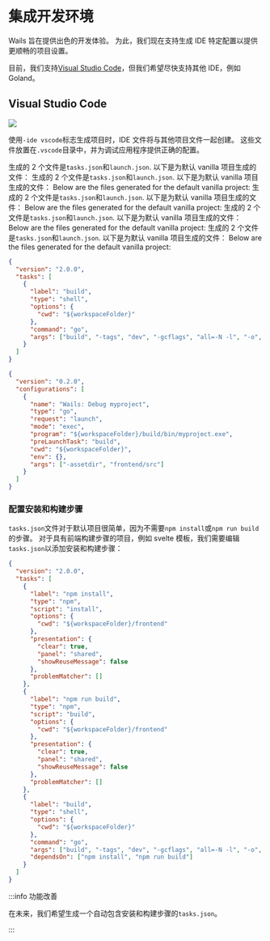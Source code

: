 # 集成开发环境

Wails 旨在提供出色的开发体验。 为此，我们现在支持生成 IDE 特定配置以提供更顺畅的项目设置。

目前，我们支持[Visual Studio Code](https://code.visualstudio.com/)，但我们希望尽快支持其他 IDE，例如 Goland。

## Visual Studio Code

<p className="text--center">
  <img
    src={require("@site/static/img/vscode.png").default}
    style={{ width: "75%" }}
  />
</p>

使用`-ide vscode`标志生成项目时，IDE 文件将与其他项目文件一起创建。 这些文件放置在`.vscode`目录中，并为调试应用程序提供正确的配置。

生成的 2 个文件是`tasks.json`和`launch.json`. 以下是为默认 vanilla 项目生成的文件： 生成的 2 个文件是`tasks.json`和`launch.json`. 以下是为默认 vanilla 项目生成的文件： Below are the files generated for the default vanilla project: 生成的 2 个文件是`tasks.json`和`launch.json`. 以下是为默认 vanilla 项目生成的文件： Below are the files generated for the default vanilla project: 生成的 2 个文件是`tasks.json`和`launch.json`. 以下是为默认 vanilla 项目生成的文件： Below are the files generated for the default vanilla project: 生成的 2 个文件是`tasks.json`和`launch.json`. 以下是为默认 vanilla 项目生成的文件： Below are the files generated for the default vanilla project:

```json title="tasks.json"
{
  "version": "2.0.0",
  "tasks": [
    {
      "label": "build",
      "type": "shell",
      "options": {
        "cwd": "${workspaceFolder}"
      },
      "command": "go",
      "args": ["build", "-tags", "dev", "-gcflags", "all=-N -l", "-o", "build/bin/myproject.exe"]
    }
  ]
}
```

```json title="launch.json"
{
  "version": "0.2.0",
  "configurations": [
    {
      "name": "Wails: Debug myproject",
      "type": "go",
      "request": "launch",
      "mode": "exec",
      "program": "${workspaceFolder}/build/bin/myproject.exe",
      "preLaunchTask": "build",
      "cwd": "${workspaceFolder}",
      "env": {},
      "args": ["-assetdir", "frontend/src"]
    }
  ]
}
```

### 配置安装和构建步骤

`tasks.json`文件对于默认项目很简单，因为不需要`npm install`或`npm run build`的步骤。 对于具有前端构建步骤的项目，例如 svelte 模板，我们需要编辑`tasks.json`以添加安装和构建步骤：

```json title="tasks.json"
{
  "version": "2.0.0",
  "tasks": [
    {
      "label": "npm install",
      "type": "npm",
      "script": "install",
      "options": {
        "cwd": "${workspaceFolder}/frontend"
      },
      "presentation": {
        "clear": true,
        "panel": "shared",
        "showReuseMessage": false
      },
      "problemMatcher": []
    },
    {
      "label": "npm run build",
      "type": "npm",
      "script": "build",
      "options": {
        "cwd": "${workspaceFolder}/frontend"
      },
      "presentation": {
        "clear": true,
        "panel": "shared",
        "showReuseMessage": false
      },
      "problemMatcher": []
    },
    {
      "label": "build",
      "type": "shell",
      "options": {
        "cwd": "${workspaceFolder}"
      },
      "command": "go",
      "args": ["build", "-tags", "dev", "-gcflags", "all=-N -l", "-o", "build/bin/vscode.exe"],
      "dependsOn": ["npm install", "npm run build"]
    }
  ]
}
```

:::info 功能改善

在未来，我们希望生成一个自动包含安装和构建步骤的`tasks.json`。

:::
